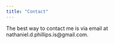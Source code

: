 ```yaml
---
title: "Contact"
---
```


The best way to contact me is via email at nathaniel.d.phillips.is@gmail.com.
